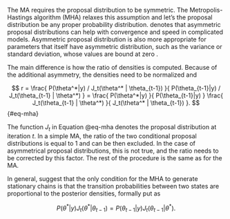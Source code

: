 The MA requires the proposal distribution to be symmetric. The Metropolis-Hastings algorithm (MHA) relaxes this assumption and let's
the proposal distribution be any proper probability distribution. \parencite[Chap. 11.2]{Gelman2014_BayesianDataAnalysis} denotes
that asymmetric proposal distributions can help with convergence and speed in complicated models. Asymmetric proposal distribution is
also more appropriate for parameters that itself have asymmetric distribution, such as the variance or standard deviation, whose
values are bound at zero \parencite[9.2.1]{McElreath2020_StatisticalRethinkingBayesian}. 

The main difference is how the ratio of densities is computed. Because of the additional asymmetry, the
densities need to be normalized and 

$$
r = \frac{
    P(\theta^*|y) / J_t(\theta^* | \theta_{t-1})
}{
    P(\theta_{t-1}|y) / J_t(\theta_{t-1} | \theta^*)
} = \frac{
    P(\theta^*|y)
}{
    P(\theta_{t-1}|y)
} \frac{
    J_t(\theta_{t-1} | \theta^*)
}{
    J_t(\theta^* | \theta_{t-1})
}.
$$ {#eq-mha}

The function $J_t$ in Equation @eq-mha denotes the proposal distribution at iteration $t$. In a simple MA, the ratio of the two conditional
proposal distributions is equal to 1 and can be then excluded. In the case of asymmetrical proposal distributions, this is not true,
and the ratio needs to be corrected by this factor. The rest of the procedure is the same as for the MA.

In general, \parencite[Chap. 6.8]{Hebak2013_StatistickeMysleniNastroje} suggest that the only condition for the MHA to generate
stationary chains is that the transition probabilities between two states are proportional to the posterior densities, formally put as

$$
P(\theta^*|y) J_t(\theta^* | \theta_{t-1}) = P(\theta_{t-1}|y) J_t(\theta_{t-1} | \theta^*).
$$